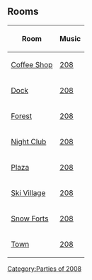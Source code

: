 {{CPW|St. Patrick's Day Party 2008|St. Patrick's Day Party 2008}}

==Rooms==
{|class="wikitable" style="margin: 1em auto;"
!Room!!Music
|-
|[[Media:ArtworkRooms0314Coffee42.swf|Coffee Shop]]||[[Media:Music208.swf|208]]
|-
|[[Media:ArtworkRooms0314Dock43.swf|Dock]]||[[Media:Music208.swf|208]]
|-
|[[Media:ArtworkRooms0314Forest42.swf|Forest]]||[[Media:Music208.swf|208]]
|-
|[[Media:ArtworkRooms0314Dance43.swf|Night Club]]||[[Media:Music208.swf|208]]
|-
|[[Media:ArtworkRooms0314Plaza47.swf|Plaza]]||[[Media:Music208.swf|208]]
|-
|[[Media:ArtworkRooms0314Village43.swf|Ski Village]]||[[Media:Music208.swf|208]]
|-
|[[Media:ArtworkRooms0314Forts41.swf|Snow Forts]]||[[Media:Music208.swf|208]]
|-
|[[Media:ArtworkRooms0314Town40.swf|Town]]||[[Media:Music208.swf|208]]
|}

{{Parties}}
[[Category:Parties of 2008]]
